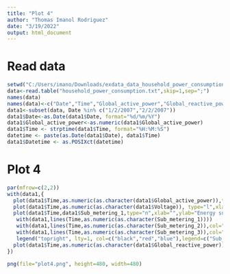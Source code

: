 ---
title: "Plot 4"
author: "Thomas Imanol Rodriguez"
date: "3/19/2022"
output: html_document
---
# Read data


```{r echo=TRUE}
setwd("C:/Users/imano/Downloads/exdata_data_household_power_consumption")
data<-read.table("household_power_consumption.txt",skip=1,sep=";")
names(data)
names(data)<-c("Date","Time","Global_active_power","Global_reactive_power","Voltage","Global_intensity","Sub_metering_1","Sub_metering_2","Sub_metering_3")
data1<-subset(data, Date %in% c("1/2/2007","2/2/2007"))
data1$Date<-as.Date(data1$Date, format="%d/%m/%Y")
data1$Global_active_power<-as.numeric(data1$Global_active_power)
data1$Time <- strptime(data1$Time, format="%H:%M:%S")
datetime <- paste(as.Date(data1$Date), data1$Time)
data1$Datetime <- as.POSIXct(datetime)
```


# Plot 4

```{r , echo=TRUE}
par(mfrow=c(2,2))
with(data1,{
  plot(data1$Time,as.numeric(as.character(data1$Global_active_power)),type="l",  xlab="",ylab="Global Active Power")  
  plot(data1$Time,as.numeric(as.character(data1$Voltage)), type="l",xlab="datetime",ylab="Voltage")
  plot(data1$Time,data1$Sub_metering_1,type="n",xlab="",ylab="Energy sub metering")
   with(data1,lines(Time,as.numeric(as.character(Sub_metering_1))))
   with(data1,lines(Time,as.numeric(as.character(Sub_metering_2)),col="red"))
   with(data1,lines(Time,as.numeric(as.character(Sub_metering_3)),col="blue"))
   legend("topright", lty=1, col=c("black","red","blue"),legend=c("Sub_metering_1","Sub_metering_2","Sub_metering_3"), cex = 0.6)
  plot(data1$Time,as.numeric(as.character(data1$Global_reactive_power)),type="l",xlab="datetime",ylab="Global_reactive_power")
})

```

```{r , echo=TRUE}
png(file="plot4.png", height=480, width=480)

```